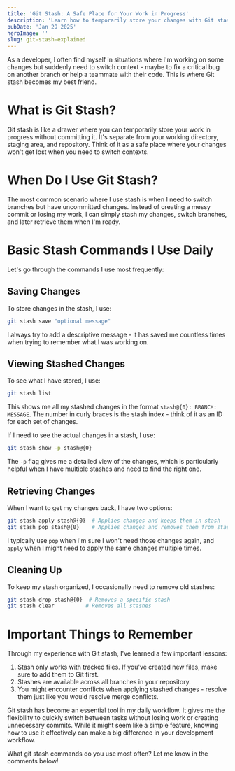 ```yaml
---
title: 'Git Stash: A Safe Place for Your Work in Progress'
description: 'Learn how to temporarily store your changes with Git stash and why it can save you in tricky situations'
pubDate: 'Jan 29 2025'
heroImage: ''
slug: git-stash-explained
---
```


As a developer, I often find myself in situations where I'm working on some changes but suddenly need to switch context - maybe to fix a critical bug on another branch or help a teammate with their code. This is where Git stash becomes my best friend.

# What is Git Stash?

Git stash is like a drawer where you can temporarily store your work in progress without committing it. It's separate from your working directory, staging area, and repository. Think of it as a safe place where your changes won't get lost when you need to switch contexts.

# When Do I Use Git Stash?

The most common scenario where I use stash is when I need to switch branches but have uncommitted changes. Instead of creating a messy commit or losing my work, I can simply stash my changes, switch branches, and later retrieve them when I'm ready.

# Basic Stash Commands I Use Daily

Let's go through the commands I use most frequently:

## Saving Changes

To store changes in the stash, I use:

```bash
git stash save "optional message"
```

I always try to add a descriptive message - it has saved me countless times when trying to remember what I was working on.

## Viewing Stashed Changes

To see what I have stored, I use:

```bash
git stash list
```

This shows me all my stashed changes in the format `stash@{0}: BRANCH: MESSAGE`. The number in curly braces is the stash index - think of it as an ID for each set of changes.

If I need to see the actual changes in a stash, I use:

```bash
git stash show -p stash@{0}
```

The `-p` flag gives me a detailed view of the changes, which is particularly helpful when I have multiple stashes and need to find the right one.

## Retrieving Changes

When I want to get my changes back, I have two options:

```bash
git stash apply stash@{0}  # Applies changes and keeps them in stash
git stash pop stash@{0}    # Applies changes and removes them from stash
```

I typically use `pop` when I'm sure I won't need those changes again, and `apply` when I might need to apply the same changes multiple times.

## Cleaning Up

To keep my stash organized, I occasionally need to remove old stashes:

```bash
git stash drop stash@{0}  # Removes a specific stash
git stash clear          # Removes all stashes
```

# Important Things to Remember

Through my experience with Git stash, I've learned a few important lessons:

1. Stash only works with tracked files. If you've created new files, make sure to add them to Git first.
2. Stashes are available across all branches in your repository.
3. You might encounter conflicts when applying stashed changes - resolve them just like you would resolve merge conflicts.

Git stash has become an essential tool in my daily workflow. It gives me the flexibility to quickly switch between tasks without losing work or creating unnecessary commits. While it might seem like a simple feature, knowing how to use it effectively can make a big difference in your development workflow.

What git stash commands do you use most often? Let me know in the comments below!